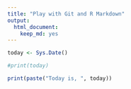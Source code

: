```yaml
---
title: "Play with Git and R Markdown"
output: 
  html_document: 
    keep_md: yes
---
```


```r
today <- Sys.Date()

#print(today)

print(paste("Today is, ", today))
```

